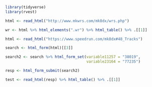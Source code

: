 
```r
library(tidyverse)
library(rvest)
```

```r
html <- read_html("http://www.mkwrs.com/mk8dx/wrs.php")

wr <- html %>% html_elements(".wr") %>% html_table() %>% .[[1]]
```

```r
html <- read_html("https://www.speedrun.com/mk8dx#48_Tracks")

search <- html_form(html)[[3]]

search2 <- search %>% html_form_set(variable11257 = "38019", 
                                    variable23164 = "77235")

resp <- html_form_submit(search2)

test <- read_html(resp) %>% html_table() %>% .[[1]]
```
